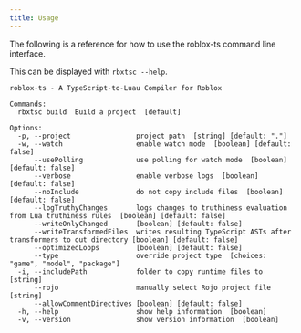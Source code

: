 ```yaml
---
title: Usage
---
```


The following is a reference for how to use the roblox-ts command line interface.

This can be displayed with `rbxtsc --help`.

```
roblox-ts - A TypeScript-to-Luau Compiler for Roblox

Commands:
  rbxtsc build  Build a project  [default]

Options:
  -p, --project                project path  [string] [default: "."]
  -w, --watch                  enable watch mode  [boolean] [default: false]
      --usePolling             use polling for watch mode  [boolean] [default: false]
      --verbose                enable verbose logs  [boolean] [default: false]
      --noInclude              do not copy include files  [boolean] [default: false]
      --logTruthyChanges       logs changes to truthiness evaluation from Lua truthiness rules  [boolean] [default: false]
      --writeOnlyChanged       [boolean] [default: false]
	  --writeTransformedFiles  writes resulting TypeScript ASTs after transformers to out directory [boolean] [default: false]
	  --optimizedLoops         [boolean] [default: false]
      --type                   override project type  [choices: "game", "model", "package"]
  -i, --includePath            folder to copy runtime files to  [string]
      --rojo                   manually select Rojo project file  [string]
	  --allowCommentDirectives [boolean] [default: false]
  -h, --help                   show help information  [boolean]
  -v, --version                show version information  [boolean]
```
